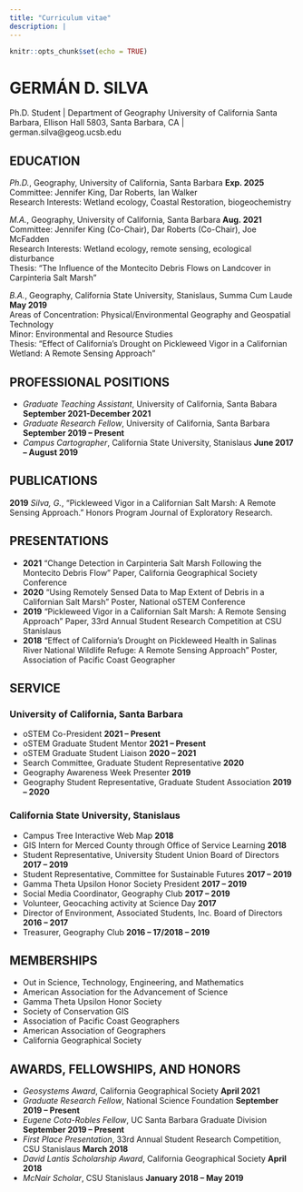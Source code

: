```yaml
---
title: "Curriculum vitae"
description: |
---
```


```r
knitr::opts_chunk$set(echo = TRUE)
```

# GERMÁN D. SILVA
Ph.D. Student | Department of Geography
University of California Santa Barbara, Ellison Hall 5803, Santa Barbara, CA | german.silva@geog.ucsb.edu

## EDUCATION
*Ph.D.*, Geography, University of California, Santa Barbara                                                **Exp. 2025**<br>
Committee: Jennifer King, Dar Roberts, Ian Walker<br>
Research Interests: Wetland ecology, Coastal Restoration, biogeochemistry <br>

*M.A.*, Geography, University of California, Santa Barbara                                                  **Aug. 2021** <br>
Committee: Jennifer King (Co-Chair), Dar Roberts (Co-Chair), Joe McFadden<br>
Research Interests: Wetland ecology, remote sensing, ecological disturbance<br>
Thesis: “The Influence of the Montecito Debris Flows on Landcover in Carpinteria Salt Marsh”<br>

*B.A.*, Geography, California State University, Stanislaus, Summa Cum Laude                                 **May 2019** <br>
Areas of Concentration: Physical/Environmental Geography and Geospatial Technology<br>
Minor: Environmental and Resource Studies<br>
Thesis: “Effect of California’s Drought on Pickleweed Vigor in a Californian
Wetland: A Remote Sensing Approach”<br>

## PROFESSIONAL POSITIONS
- *Graduate Teaching Assistant*, University of California, Santa Babara  **September 2021-December 2021**<br>
- *Graduate Research Fellow*, University of California, Santa Barbara                               **September 2019 – Present** <br>
- *Campus Cartographer*, California State University, Stanislaus                                       **June 2017 – August 2019**<br>

## PUBLICATIONS
**2019** *Silva, G.*, “Pickleweed Vigor in a Californian Salt Marsh: A Remote Sensing Approach.” Honors Program Journal of Exploratory Research.

## PRESENTATIONS
- **2021** “Change Detection in Carpinteria Salt Marsh Following the Montecito Debris Flow” Paper, California Geographical Society Conference<br>
- **2020** “Using Remotely Sensed Data to Map Extent of Debris in a Californian Salt Marsh” Poster, National oSTEM Conference <br>
- **2019** “Pickleweed Vigor in a Californian Salt Marsh: A Remote Sensing Approach” Paper, 33rd  Annual Student Research Competition at CSU Stanislaus <br>
- **2018** “Effect of California’s Drought on Pickleweed Health in Salinas River National Wildlife Refuge: A Remote Sensing Approach” Poster, Association of Pacific Coast Geographer<br>


## SERVICE
### University of California, Santa Barbara     
- oSTEM Co-President           **2021 – Present**
- oSTEM Graduate Student Mentor						         **2021 – Present**
- oSTEM Graduate Student Liaison						          **2020 – 2021 ** 
- Search Committee, Graduate Student Representative                                                   **2020 **
- Geography Awareness Week Presenter                                                                            **2019**
- Geography Student Representative, Graduate Student Association                            **2019 – 2020**

### California State University, Stanislaus
- Campus Tree Interactive Web Map                                                                                     **2018**
- GIS Intern for Merced County through Office of Service Learning                                **2018 **
- Student Representative, University Student Union Board of Directors                        **2017 – 2019 **
- Student Representative, Committee for Sustainable Futures                                        **2017 – 2019 **
- Gamma Theta Upsilon Honor Society President                                                               **2017 – 2019 **
- Social Media Coordinator, Geography Club                                                                       **2017 – 2019 **
- Volunteer, Geocaching activity at Science Day                                                                 **2017 **
- Director of Environment, Associated Students, Inc. Board of Directors                       **2016 – 2017 **
- Treasurer, Geography Club                                                                                                   **2016 – 17/2018 – 2019 **

## MEMBERSHIPS
- Out in Science, Technology, Engineering, and Mathematics<br>
- American Association for the Advancement of Science<br>
- Gamma Theta Upsilon Honor Society<br>
- Society of Conservation GIS<br>
- Association of Pacific Coast Geographers <br>
- American Association of Geographers <br>
- California Geographical Society<br>

## AWARDS, FELLOWSHIPS, AND HONORS
- *Geosystems Award*, California Geographical Society                                                  **April 2021 **<br>
- *Graduate Research Fellow*, National Science Foundation                                         **September 2019 – Present ** <br>
- *Eugene Cota-Robles Fellow*, UC Santa Barbara Graduate Division                      **September 2019 – Present ** <br>
- *First Place Presentation*, 33rd  Annual Student Research Competition, CSU Stanislaus                                          **March 2018 **<br>
- *David Lantis Scholarship Award*, California Geographical Society                             **April 2018 **<br>
- *McNair Scholar*, CSU Stanislaus                                                                      **January 2018 – May 2019 **<br>
